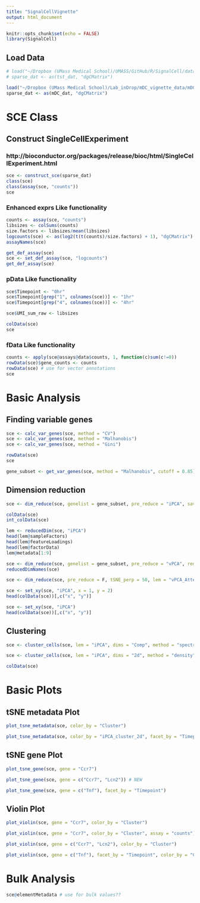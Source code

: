 ```yaml
---
title: "SignalCellVignette"
output: html_document
---
```


```r
knitr::opts_chunk$set(echo = FALSE)
library(SignalCell)
```

## Load Data

```r
# load("~/Dropbox (UMass Medical School)/UMASS/GitHub/R/SignalCell/data/tst_dat.Rdata")
# sparse_dat <- as(tst_dat, "dgCMatrix")

load("~/Dropbox (UMass Medical School)/Lab_inDrop/mDC_vignette_data/mDC_dat.Rdata")
sparse_dat <- as(mDC_dat, "dgCMatrix")

```

# SCE Class

## Construct SingleCellExperiment

### http://bioconductor.org/packages/release/bioc/html/SingleCellExperiment.html
```r

sce <- construct_sce(sparse_dat)
class(sce)
class(assay(sce, "counts"))
sce

```

### Enhanced exprs Like functionality
```r

counts <- assay(sce, "counts")
libsizes <- colSums(counts)
size.factors <- libsizes/mean(libsizes)
logcounts(sce) <- as(log2(t(t(counts)/size.factors) + 1), "dgCMatrix")
assayNames(sce)

get_def_assay(sce)
sce <- set_def_assay(sce, "logcounts")
get_def_assay(sce)

```


### pData Like functionality
```r

sce$Timepoint <- "0hr"
sce$Timepoint[grep("1", colnames(sce))] <- "1hr"
sce$Timepoint[grep("4", colnames(sce))] <- "4hr"

sce$UMI_sum_raw <- libsizes

colData(sce)
sce

```


### fData Like functionality

```r

counts <- apply(sce@assays@data$counts, 1, function(c)sum(c!=0))
rowData(sce)$gene_counts <- counts
rowData(sce) # use for vector annotations
sce

```

# Basic Analysis

## Finding variable genes

```r

sce <- calc_var_genes(sce, method = "CV")
sce <- calc_var_genes(sce, method = "Malhanobis")
sce <- calc_var_genes(sce, method = "Gini")

rowData(sce)
sce

gene_subset <- get_var_genes(sce, method = "Malhanobis", cutoff = 0.85)

```

## Dimension reduction

```r

sce <- dim_reduce(sce, genelist = gene_subset, pre_reduce = "iPCA", save_lem = T)  # save_lem!!!

colData(sce)
int_colData(sce)

lem <- reducedDim(sce, "iPCA")
head(lem@sampleFactors)
head(lem@featureLoadings)
head(lem@factorData)
lem@metadata[1:9]

sce <- dim_reduce(sce, genelist = gene_subset, pre_reduce = "vPCA", reducedDim_key = "vPCA_Attempt2")
reducedDimNames(sce)

sce <- dim_reduce(sce, pre_reduce = F, tSNE_perp = 50, lem = "vPCA_Attempt2")

sce <- set_xy(sce, "iPCA", x = 1, y = 2)
head(colData(sce))[,c("x", "y")]

sce <- set_xy(sce, "iPCA")
head(colData(sce))[,c("x", "y")]

```

## Clustering

```r

sce <- cluster_cells(sce, lem = "iPCA", dims = "Comp", method = "spectral", num_clust = 6)

sce <- cluster_cells(sce, lem = "iPCA", dims = "2d", method = "density", name = "iPCA_cluster_2d", num_clust = 8)

colData(sce)

```

# Basic Plots

## tSNE metadata Plot

```r

plot_tsne_metadata(sce, color_by = "Cluster")

plot_tsne_metadata(sce, color_by = "iPCA_cluster_2d", facet_by = "Timepoint",  coords = c("iPCA", 1, 2))

```


## tSNE gene Plot

```r

plot_tsne_gene(sce, gene = "Ccr7")

plot_tsne_gene(sce, gene = c("Ccr7", "Lcn2")) # NEW

plot_tsne_gene(sce, gene = c("Tnf"), facet_by = "Timepoint")

```
## Violin Plot

```r

plot_violin(sce, gene = "Ccr7", color_by = "Cluster")

plot_violin(sce, gene = "Ccr7", color_by = "Cluster", assay = "counts")

plot_violin(sce, gene = c("Ccr7", "Lcn2"), color_by = "Cluster")

plot_violin(sce, gene = c("Tnf"), facet_by = "Timepoint", color_by = "Cluster")

```

# Bulk Analysis

```r

sce@elementMetadata # use for bulk values??

```


